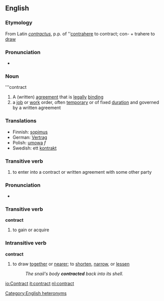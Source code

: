 ==English==
===Etymology===
From Latin ''[[contractus]]'', p.p. of ''[[contrahere]] to contract; con- + trahere to [[draw]]

===Pronunciation===
*{{audio|en-us-contract-noun.ogg|Audio (US)}}

===Noun===
'''contract
#A (written) [[agreement]] that is [[legally]] [[binding]]
#a [[job]] or [[work]] order, often [[temporary]] or of fixed [[duration]] and governed by a written agreement

===Translations===
*Finnish: [[sopimus]]
*German: [[Vertrag]]
*Polish: [[umowa]] ''f''
*Swedish: ett [[kontrakt]]

===Transitive verb===
#to enter into a contract or written agreement with some other party

===Pronunciation===
*{{audio|en-us-contract-verb2.ogg|Audio (US)}}

===Transitive verb===
'''contract'''
#to gain or acquire

===Intransitive verb===
'''contract'''
# to draw [[together]] or [[nearer]]; to [[shorten]], [[narrow]], or [[lessen]]
#:''The snail's body '''contracted''' back into its shell.''

[[Category:English heteronyms]]

[[io:Contract]]
[[it:contract]]
[[nl:contract]]
